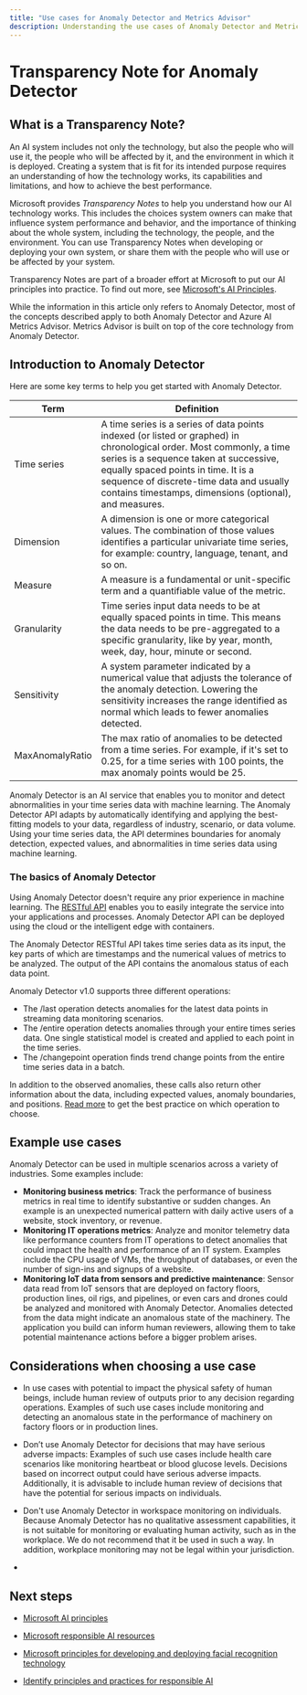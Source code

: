 ```yaml
---
title: "Use cases for Anomaly Detector and Metrics Advisor"
description: Understanding the use cases of Anomaly Detector and Metrics Advisor
---
```


# Transparency Note for Anomaly Detector


<NonEnglishTranslation />

## What is a Transparency Note?

An AI system includes not only the technology, but also the people who will use it, the people who will be affected by it, and the environment in which it is deployed. Creating a system that is fit for its intended purpose requires an understanding of how the technology works, its capabilities and limitations, and how to achieve the best performance.

Microsoft provides *Transparency Notes* to help you understand how our AI technology works. This includes the choices system owners can make that influence system performance and behavior, and the importance of thinking about the whole system, including the technology, the people, and the environment. You can use Transparency Notes when developing or deploying your own system, or share them with the people who will use or be affected by your system.

Transparency Notes are part of a broader effort at Microsoft to put our AI principles into practice. To find out more, see [Microsoft's AI Principles](https://www.microsoft.com/ai/responsible-ai).

<Note>
While the information in this article only refers to Anomaly Detector, most of the concepts described apply to both Anomaly Detector and Azure AI Metrics Advisor. Metrics Advisor is built on top of the core technology from Anomaly Detector.
</Note>

## Introduction to Anomaly Detector

Here are some key terms to help you get started with Anomaly Detector.

| Term | Definition |
|----|----|
| Time series | A time series is a series of data points indexed (or listed or graphed) in chronological order. Most commonly, a time series is a sequence taken at successive, equally spaced points in time. It is a sequence of discrete-time data and usually contains timestamps, dimensions (optional), and measures. |
| Dimension | A dimension is one or more categorical values. The combination of those values identifies a particular univariate time series, for example: country, language, tenant, and so on. |
| Measure | A measure is a fundamental or unit-specific term and a quantifiable value of the metric.|
| Granularity | Time series input data needs to be at equally spaced points in time. This means the data needs to be pre-aggregated to a specific granularity, like by year, month, week, day, hour, minute or second. |
| Sensitivity | A system parameter indicated by a numerical value that adjusts the tolerance of the anomaly detection. Lowering the sensitivity increases the range identified as normal which leads to fewer anomalies detected.  |
| MaxAnomalyRatio | The max ratio of anomalies to be detected from a time series. For example, if it's set to 0.25, for a time series with 100 points, the max anomaly points would be 25. |

Anomaly Detector is an AI service that enables you to monitor and detect abnormalities in your time series data with machine learning. The Anomaly Detector API adapts by automatically identifying and applying the best-fitting models to your data, regardless of industry, scenario, or data volume. Using your time series data, the API determines boundaries for anomaly detection, expected values, and abnormalities in time series data using machine learning.

### The basics of Anomaly Detector

Using Anomaly Detector doesn't require any prior experience in machine learning. The [RESTful API](https://westus2.dev.cognitive.microsoft.com/docs/services/AnomalyDetector/operations/post-timeseries-last-detect) enables you to easily integrate the service into your applications and processes. Anomaly Detector API can be deployed using the cloud or the intelligent edge with containers.

The Anomaly Detector RESTful API takes time series data as its input, the key parts of which are timestamps and the numerical values of metrics to be analyzed. The output of the API contains the anomalous status of each data point.

Anomaly Detector v1.0 supports three different operations:

- The /last operation detects anomalies for the latest data points in streaming data monitoring scenarios. 
- The /entire operation detects anomalies through your entire times series data. One single statistical model is created and applied to each point in the time series.
- The /changepoint operation finds trend change points from the entire time series data in a batch.

In addition to the observed anomalies, these calls also return other information about the data, including expected values, anomaly boundaries, and positions. [Read more](/azure/ai-services/anomaly-detector/concepts/anomaly-detection-best-practices#when-to-use-batch-entire-or-latest-last-point-anomaly-detection) to get the best practice on which operation to choose.

## Example use cases

Anomaly Detector can be used in multiple scenarios across a variety of industries. Some examples include:

* **Monitoring business metrics**: Track the performance of business metrics in real time to identify substantive or sudden changes. An example is an unexpected numerical pattern with daily active users of a website, stock inventory, or revenue. 
* **Monitoring IT operations metrics**: Analyze and monitor telemetry data like performance counters from IT operations to detect anomalies that could impact the health and performance of an IT system. Examples include the CPU usage of VMs, the throughput of databases, or even the number of sign-ins and signups of a website. 
* **Monitoring IoT data from sensors and predictive maintenance**: Sensor data read from IoT sensors that are deployed on factory floors, production lines, oil rigs, and pipelines, or even cars and drones could be analyzed and monitored with Anomaly Detector. Anomalies detected from the data might indicate an anomalous state of the machinery. The application you build can inform human reviewers, allowing them to take potential maintenance actions before a bigger problem arises.

## Considerations when choosing a use case

- In use cases with potential to impact the physical safety of human beings, include human review of outputs prior to any decision regarding operations. Examples of such use cases include monitoring and detecting an anomalous state in the performance of machinery on factory floors or in production lines.
- Don’t use Anomaly Detector for decisions that may have serious adverse impacts: Examples of such use cases include health care scenarios like monitoring heartbeat or blood glucose levels. Decisions based on incorrect output could have serious adverse impacts. Additionally, it is advisable to include human review of decisions that have the potential for serious impacts on individuals.
- Don't use Anomaly Detector in workspace monitoring on individuals. Because Anomaly Detector has no qualitative assessment capabilities, it is not suitable for monitoring or evaluating human activity, such as in the workplace. We do not recommend that it be used in such a way. In addition, workplace monitoring may not be legal within your jurisdiction.

- <RegulatoryConsiderations />

## Next steps

* [Microsoft AI principles](https://www.microsoft.com/ai/responsible-ai)

* [Microsoft responsible AI resources](https://www.microsoft.com/ai/responsible-ai-resources)

* [Microsoft principles for developing and deploying facial recognition technology](https://blogs.microsoft.com/wp-content/uploads/prod/sites/5/2018/12/MSFT-Principles-on-Facial-Recognition.pdf)

* [Identify principles and practices for responsible AI](/training/paths/responsible-ai-business-principles/)
